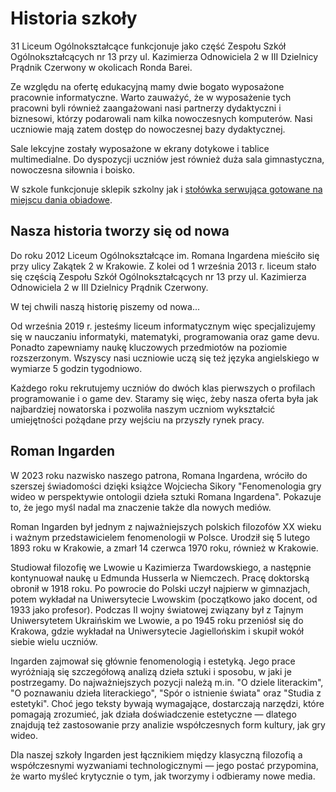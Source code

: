 # Historia szkoły

31 Liceum Ogólnokształcące funkcjonuje jako część Zespołu Szkół
Ogólnokształcących nr 13 przy ul. Kazimierza Odnowiciela 2 w III Dzielnicy
Prądnik Czerwony w okolicach Ronda Barei.

Ze względu na ofertę edukacyjną mamy dwie bogato wyposażone pracownie
informatyczne. Warto zauważyć, że w wyposażenie tych pracowni byli również
zaangażowani nasi partnerzy dydaktyczni i biznesowi, którzy podarowali nam kilka
nowoczesnych komputerów. Nasi uczniowie mają zatem dostęp do nowoczesnej bazy
dydaktycznej.

Sale lekcyjne zostały wyposażone w ekrany dotykowe i tablice multimedialne. Do
dyspozycji uczniów jest również duża sala gimnastyczna, nowoczesna siłownia i
boisko.

W szkole funkcjonuje sklepik szkolny jak i
[stołówka serwująca gotowane na miejscu dania obiadowe](https://www.mniami.krakow.pl/).

## Nasza historia tworzy się od nowa

Do roku 2012 Liceum Ogólnokształcące im. Romana Ingardena mieściło się przy
ulicy Zakątek 2 w Krakowie. Z kolei od 1 września 2013 r. liceum stało się
częścią Zespołu Szkół Ogólnokształcących nr 13 przy ul. Kazimierza Odnowiciela 2
w III Dzielnicy Prądnik Czerwony.

W tej chwili naszą historię piszemy od nowa...

Od września 2019 r. jesteśmy liceum informatycznym więc specjalizujemy się w
nauczaniu informatyki, matematyki, programowania oraz game devu. Ponadto
zapewniamy naukę kluczowych przedmiotów na poziomie rozszerzonym. Wszyscy nasi
uczniowie uczą się też języka angielskiego w wymiarze 5 godzin tygodniowo.

Każdego roku rekrutujemy uczniów do dwóch klas pierwszych o profilach
programowanie i o game dev. Staramy się więc, żeby nasza oferta była jak
najbardziej nowatorska i pozwoliła naszym uczniom wykształcić umiejętności
pożądane przy wejściu na przyszły rynek pracy.

## Roman Ingarden

W 2023 roku nazwisko naszego patrona, Romana Ingardena, wróciło do szerszej
świadomości dzięki książce Wojciecha Sikory "Fenomenologia gry wideo w
perspektywie ontologii dzieła sztuki Romana Ingardena". Pokazuje to, że jego
myśl nadal ma znaczenie także dla nowych mediów.

Roman Ingarden był jednym z najważniejszych polskich filozofów XX wieku i ważnym
przedstawicielem fenomenologii w Polsce. Urodził się 5 lutego 1893 roku w
Krakowie, a zmarł 14 czerwca 1970 roku, również w Krakowie.

Studiował filozofię we Lwowie u Kazimierza Twardowskiego, a następnie
kontynuował naukę u Edmunda Husserla w Niemczech. Pracę doktorską obronił w 1918
roku. Po powrocie do Polski uczył najpierw w gimnazjach, potem wykładał na
Uniwersytecie Lwowskim (początkowo jako docent, od 1933 jako profesor). Podczas
II wojny światowej związany był z Tajnym Uniwersytetem Ukraińskim we Lwowie, a
po 1945 roku przeniósł się do Krakowa, gdzie wykładał na Uniwersytecie
Jagiellońskim i skupił wokół siebie wielu uczniów.

Ingarden zajmował się głównie fenomenologią i estetyką. Jego prace wyróżniają
się szczegółową analizą dzieła sztuki i sposobu, w jaki je postrzegamy. Do
najważniejszych pozycji należą m.in. "O dziele literackim", "O poznawaniu dzieła
literackiego", "Spór o istnienie świata" oraz "Studia z estetyki". Choć jego
teksty bywają wymagające, dostarczają narzędzi, które pomagają zrozumieć, jak
działa doświadczenie estetyczne — dlatego znajdują też zastosowanie przy
analizie współczesnych form kultury, jak gry wideo.

Dla naszej szkoły Ingarden jest łącznikiem między klasyczną filozofią a
współczesnymi wyzwaniami technologicznymi — jego postać przypomina, że warto
myśleć krytycznie o tym, jak tworzymy i odbieramy nowe media.
